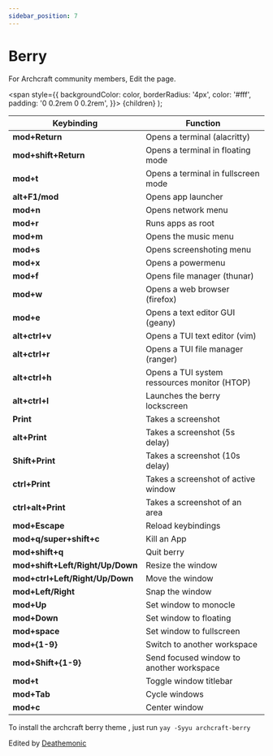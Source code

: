 ```yaml
---
sidebar_position: 7
---
```


# Berry

For Archcraft community members, Edit the page.

<!-- Tabs -->

<!-- Badges -->
  <span
    style={{
      backgroundColor: color,
      borderRadius: '4px',
      color: '#fff',
      padding: '0 0.2rem 0 0.2rem',
    }}>
    {children}
  </span>
);

<!-- Add your stuff after this -->

|Keybinding|Function|
|--|--|
|**mod+Return** | Opens a terminal (alacritty) |
|**mod+shift+Return** | Opens a terminal in floating mode |
|**mod+t** | Opens a terminal in fullscreen mode |
|**alt+F1/mod** | Opens app launcher |
|**mod+n** | Opens network menu |
|**mod+r** | Runs apps as root |
|**mod+m** | Opens the music menu |
|**mod+s** | Opens screenshoting menu |
|**mod+x** | Opens a powermenu |
|**mod+f** | Opens file manager (thunar) |
|**mod+w** | Opens a web browser (firefox) |
|**mod+e** | Opens a text editor GUI (geany) |
|**alt+ctrl+v** | Opens a TUI text editor (vim) |
|**alt+ctrl+r** | Opens a TUI file manager (ranger) |
|**alt+ctrl+h** | Opens a TUI system ressources monitor (HTOP) |
|**alt+ctrl+l** | Launches the berry lockscreen |
|**Print** | Takes a screenshot |
|**alt+Print** | Takes a screenshot (5s delay) |
|**Shift+Print** | Takes a screenshot (10s delay)|
|**ctrl+Print** | Takes a screenshot of active window |
|**ctrl+alt+Print** | Takes a screenshot of an area |
|**mod+Escape** | Reload keybindings|
|**mod+q/super+shift+c** | Kill an App |
|**mod+shift+q** | Quit berry |
|**mod+shift+Left/Right/Up/Down** | Resize the window |
|**mod+ctrl+Left/Right/Up/Down** | Move the window |
|**mod+Left/Right** | Snap the window |
|**mod+Up** | Set window to monocle |
|**mod+Down** | Set window to floating |
|**mod+space** | Set window to fullscreen |
|**mod+{1-9}** | Switch to another workspace |
|**mod+Shift+{1-9}** | Send focused window to another workspace |
|**mod+t** | Toggle window titlebar |
|**mod+Tab** | Cycle windows |
|**mod+c** | Center window | 

To install the archcraft berry theme , just run ``yay -Syyu archcraft-berry``

Edited by [Deathemonic](https://github.com/deathemonic)

